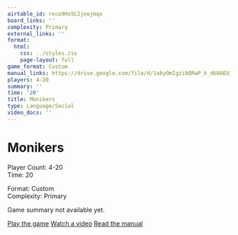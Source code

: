 ```yaml
---
airtable_id: reco9Hx5C2jeojmqx
board_links: ''
complexity: Primary
external_links: ''
format:
  html:
    css: ../styles.css
    page-layout: full
game_format: Custom
manual_links: https://drive.google.com/file/d/1abyOmIgzibQRwP_k_dUAbEUjNPWQyKRh/view?usp=drive_link
players: 4-20
summary: ''
time: '20'
title: Monikers
type: Language/Social
video_docs: ''
---
```


# Monikers

:::{.game-info-box}
:::{.game-stats}
:::{.left-stats}
Player Count: 4-20  
Time: 20
:::
:::{.right-stats}
Format: Custom  
Complexity: Primary
:::
:::
:::

Game summary not available yet.

:::{.game-actions}
<a href="#" class="btn btn-play disabled-button"><i class="fa fa-gamepad"></i> Play the game</a>
<a href="#" class="btn btn-watch disabled-button"><i class="fa fa-video"></i> Watch a video</a>
<a href="https://drive.google.com/file/d/1abyOmIgzibQRwP_k_dUAbEUjNPWQyKRh/view?usp=drive_link" class="btn btn-manual"><i class="fa fa-book"></i> Read the manual</a>
::: 


<script src="https://giscus.app/client.js"
data-repo="gamesweplay-ccl/gamesweplay-ccl.github.io"
data-repo-id="R_kgDOOLGMiQ"
data-category="Announcements"
data-category-id="DIC_kwDOOLGMic4CoVQN"
data-mapping="title"
data-strict="0"
data-reactions-enabled="1"
data-emit-metadata="0"
data-input-position="bottom"
data-theme="light"
data-lang="en"
crossorigin="anonymous"
async>
</script>
        
